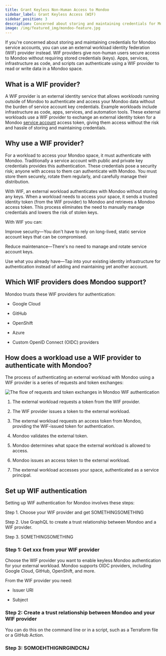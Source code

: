 ```yaml
---
title: Grant Keyless Non-Human Access to Mondoo
sidebar_label: Grant Keyless Access (WIF)
sidebar_position: 3
description: Concerned about storing and maintaining credentials for Mondoo service accounts? Use an external workload identity federation (WIF) provider instead. WIF providers give non-human users secure access to Mondoo without requiring stored credentials (keys). Apps, services, infrastructure as code, and scripts can authenticate using a WIF provider to read or write data in a Mondoo space.
image: /img/featured_img/mondoo-feature.jpg
---
```


If you're concerned about storing and maintaining credentials for Mondoo service accounts, you can use an external workload identity federation (WIF) provider instead. WIF providers give non-human users secure access to Mondoo without requiring stored credentials (keys). Apps, services, infrastructure as code, and scripts can authenticate using a WIF provider to read or write data in a Mondoo space.

## What is a WIF provider?

A WIF provider is an external identity service that allows _workloads_ running outside of Mondoo to authenticate and access your Mondoo data without the burden of service account key credentials. Example workloads include infrastructure as code, apps, services, and automation tools. These external workloads use a WIF provider to exchange an external identity token for a Mondoo [service account](/platform/maintain/access/non-human/service_accounts) access token, giving them access without the risk and hassle of storing and maintaining credentials.

## Why use a WIF provider?

For a workload to access your Mondoo space, it must authenticate with Mondoo. Traditionally a service account with public and private key credentials provides this authentication. These credentials pose a security risk; anyone with access to them can authenticate with Mondoo. You must store them securely, rotate them regularly, and carefully manage their distribution.

With WIF, an external workload authenticates with Mondoo without storing any keys. When a workload needs to access your space, it sends a trusted identity token (from the WIF provider) to Mondoo and retrieves a Mondoo access token. This process eliminates the need to manually manage credentials and lowers the risk of stolen keys.

With WIF you can:

Improve security&mdash;You don't have to rely on long-lived, static service account keys that can be compromised.

Reduce maintenance&mdash;There's no need to manage and rotate service account keys.

Use what you already have&mdash;Tap into your existing identity infrastructure for authentication instead of adding and maintaining yet another account.

## Which WIF providers does Mondoo support?

Mondoo trusts these WIF providers for authentication:

- Google Cloud

- GitHub

- OpenShift

- Azure

- Custom OpenID Connect (OIDC) providers

## How does a workload use a WIF provider to authenticate with Mondoo?

The process of authenticating an external workload with Mondoo using a WIF provider is a series of requests and token exchanges:

![The flow of requests and token exchanges in Mondoo WIF authentication](/img/platform/maintain/access/wif/wif-diagram.png)

1. The external workload requests a token from the WIF provider.

2. The WIF provider issues a token to the external workload.

3. The external workload requests an access token from Mondoo, providing the WIF-issued token for authentication.

4. Mondoo validates the external token.

5. Mondoo determines what space the external workload is allowed to access.

6. Mondoo issues an access token to the external workload.

7. The external workload accesses your space, authenticated as a service principal.

## Set up WIF authentication

Setting up WIF authentication for Mondoo involves these steps:

Step 1. Choose your WIF provider and get SOMETHINGSOMETHING

Step 2. Use GraphQL to create a trust relationship between Mondoo and a WIF provider.

Step 3. SOMETHINGSOMETHING


### Step 1: Get xxx from your WIF provider

Choose the WIF provider you want to enable keyless Mondoo authentication for your external workload. Mondoo supports OIDC providers, including Google Cloud, GitHub, OpenShift, and more.

From the WIF provider you need:

- Issuer URI

- Subject



### Step 2: Create a trust relationship between Mondoo and your WIF provider

You can do this on the command line or in a script, such as a Terraform file or a GitHub Action.



### Step 3: SOMOEHTHIGNRGINDCNJ
